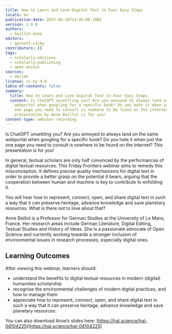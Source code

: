 ```yaml
---
title: How to Learn and Love Digital Text in Four Easy Steps
locale: en
publication-date: 2023-04-26T14:45:08.108Z
version: 1.0.0
authors:
  - baillot-anne
editors:
  - garnett-vicky
contributors: []
tags:
  - scholarly-editions
  - scholarly-publishing
  - open-access
sources:
  - dariah
license: cc-by-4.0
table-of-contents: false
summary:
  title: How to Learn and Love Digital Text in Four Easy Steps
  content: Is ChatGPT unsettling you? Are you annoyed to always land on the same
    webportal when googling for a specific book? Do you hate it when just the
    one page you need to consult is nowhere to be found on the internet?  This
    presentation by Anne Baillot is for you!
content-type: webinar-recording
---
```

Is ChatGPT unsettling you? Are you annoyed to always land on the same webportal when googling for a specific book? Do you hate it when just the one page you need to consult is nowhere to be found on the internet? This presentation is for you!

In general, textual scholars are only half convinced by the performances of digital textual resources. This Friday Frontiers webinar aims to remedy this misconception. It defines precise quality mechanisms for digital text in order to provide a better grasp on the potential it bears, arguing that the cooperation between human and machine is key to contribute to enfolding it.

You will hear how to represent, connect, open, and share digital text in such a way that it can preserve heritage, advance knowledge and save planetary resources. What is there not to love about that?

Anne Baillot is a Professor for German Studies at the University of Le Mans, France. Her research areas include German Literature, Digital Editing, Textual Studies and History of Ideas. She is a passionate advocate of Open Science and currently working towards a stronger inclusion of environmental issues in research processes, especially digital ones.

## L﻿earning Outcomes

A﻿fter viewing this webinar, learners should:

* u﻿nderstand the benefits to digital textual resources in modern (digital) humanities scholarship
* r﻿ecognise the environmental challenges of modern digital practices, and how to manage them
* appreciate how to represent, connect, open, and share digital text in such a way that it can preserve heritage, advance knowledge and save planetary resources.

Y﻿ou can also download Anne’s slides here: [https://hal.science/hal-04104225](https://hal.science/hal-04104225)

<VideoCard provider="youtube" id="46-4Qntopls" title="How to learn and love digital text in four easy steps" subtitle="Click here to view" image="images/anne-baillot-feature-image.png" />
